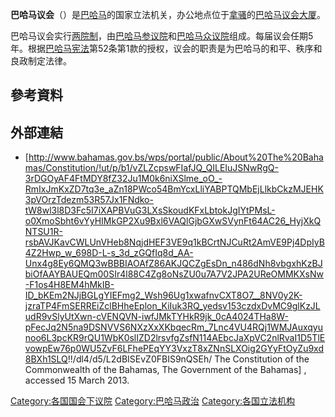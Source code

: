 '''巴哈马议会'''（{{lang-en|Parliament of the Bahamas}}）是[[巴哈马|巴哈马]]的国家立法机关，办公地点位于[[拿骚|拿骚]]的[[巴哈马议会大厦|巴哈马议会大厦]]。

巴哈马议会实行[[两院制|两院制]]，由[[巴哈马参议院|巴哈马参议院]]和[[巴哈马众议院|巴哈马众议院]]组成。每届议会任期5年。根据[[巴哈马宪法|巴哈马宪法]]第52条第1款的授权，议会的职责是为巴哈马的和平、秩序和良政制定法律。

==參考資料==
{{reflist|30em}}
== 外部連結 ==
*[http://www.bahamas.gov.bs/wps/portal/public/About%20The%20Bahamas/Constitution/!ut/p/b1/vZLZcpswFIafJQ_QILEIuJSNwRgQ-3rDGOyAF4FtMDY8fZ32Ju1M0k6niXSlme_oO_-RmIxJmKxZD7tq3e_aZn18PWco54BmYcxLliYABPTQMbEjLlkbCkzMJEHK3pVOrzTdezm53R57Jx1FNdko-tW8wl3l8D3Fc5I7iXAPBVuG3LXsSkoudKFxLbtokJgIYtPMsL-o0XmoSbht6vYyHIMkGP2Xu9Bxl6VAQlGjbGXwSVynFt64AC26_HyjXkQNTSU1R-rsbAVJKavCWLUnVHeb8NqjdHEF3VE9q1kBCrtNJCuRt2AmVE9Pj4DpIyB4Z2Hwp_w_698D-L-s_3d_zGQfIq8d_AA-Unx4g8Ey6QMQ3wBBBIAOAfZ86AKJQCZgEsDn_n486dNh8vbgxhKzBJbiOfAAYBAUEQm00SIr4l88C4Zg8oNsZU0u7A7V2JPA2UReOMMKXsNw-F1os4H8EM4hMkIB-ID_bKEm2NJjBGLgYIEFmg2_Wsh96Ug1xwafnvCXT8O7__8NV0y2K-jzraTP4FmSERREiZclBHheEplon_KiIuk3RQ_yedsv153czdxDvMC9glKzJLudR9vSlyUtXwn-cVENQVN-iwfJMkTYHkR9jk_0cA4024THa8W-pFecJq2N5na9DSNVVS6NXzXxXKbqecRm_7Lnc4VU4RQj1WMJAuxqyunoo6L3pcKR9rQU1WbK0slIZD2lrsvfgZsfN114AEbcJaXpVC2nlRvaI1D5TlEvowpEw76p0WU5ZvF6LFhePEqYY3VxzT8xZNnSLXOig2GYyFtOyZu9xd8BXh1SLQ!!/dl4/d5/L2dBISEvZ0FBIS9nQSEh/ The Constitution of the Commonwealth of the Bahamas, The Government of the Bahamas] {{Wayback|url=http://www.bahamas.gov.bs/wps/portal/public/About%20The%20Bahamas/Constitution/!ut/p/b1/vZLZcpswFIafJQ_QILEIuJSNwRgQ-3rDGOyAF4FtMDY8fZ32Ju1M0k6niXSlme_oO_-RmIxJmKxZD7tq3e_aZn18PWco54BmYcxLliYABPTQMbEjLlkbCkzMJEHK3pVOrzTdezm53R57Jx1FNdko-tW8wl3l8D3Fc5I7iXAPBVuG3LXsSkoudKFxLbtokJgIYtPMsL-o0XmoSbht6vYyHIMkGP2Xu9Bxl6VAQlGjbGXwSVynFt64AC26_HyjXkQNTSU1R-rsbAVJKavCWLUnVHeb8NqjdHEF3VE9q1kBCrtNJCuRt2AmVE9Pj4DpIyB4Z2Hwp_w_698D-L-s_3d_zGQfIq8d_AA-Unx4g8Ey6QMQ3wBBBIAOAfZ86AKJQCZgEsDn_n486dNh8vbgxhKzBJbiOfAAYBAUEQm00SIr4l88C4Zg8oNsZU0u7A7V2JPA2UReOMMKXsNw-F1os4H8EM4hMkIB-ID_bKEm2NJjBGLgYIEFmg2_Wsh96Ug1xwafnvCXT8O7__8NV0y2K-jzraTP4FmSERREiZclBHheEplon_KiIuk3RQ_yedsv153czdxDvMC9glKzJLudR9vSlyUtXwn-cVENQVN-iwfJMkTYHkR9jk_0cA4024THa8W-pFecJq2N5na9DSNVVS6NXzXxXKbqecRm_7Lnc4VU4RQj1WMJAuxqyunoo6L3pcKR9rQU1WbK0slIZD2lrsvfgZsfN114AEbcJaXpVC2nlRvaI1D5TlEvowpEw76p0WU5ZvF6LFhePEqYY3VxzT8xZNnSLXOig2GYyFtOyZu9xd8BXh1SLQ!!/dl4/d5/L2dBISEvZ0FBIS9nQSEh/ |date=20210511013042 }}, accessed 15 March 2013.

{{美洲题目|议会}}
{{國家下議院}}
[[Category:各国国会下议院|Category:各国国会下议院]]
[[Category:巴哈马政治|Category:巴哈马政治]]
[[Category:各国立法机构|Category:各国立法机构]]